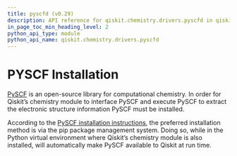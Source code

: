 ```yaml
---
title: pyscfd (v0.29)
description: API reference for qiskit.chemistry.drivers.pyscfd in qiskit v0.29
in_page_toc_min_heading_level: 2
python_api_type: module
python_api_name: qiskit.chemistry.drivers.pyscfd
---
```


<span id="module-qiskit.chemistry.drivers.pyscfd" />

<span id="qiskit-chemistry-drivers-pyscfd" />

# PYSCF Installation

[PySCF](https://github.com/sunqm/pyscf) is an open-source library for computational chemistry. In order for Qiskit’s chemistry module to interface PySCF and execute PySCF to extract the electronic structure information PySCF must be installed.

According to the [PySCF installation instructions](https://pyscf.org/user/install.html), the preferred installation method is via the pip package management system. Doing so, while in the Python virtual environment where Qiskit’s chemistry module is also installed, will automatically make PySCF available to Qiskit at run time.

